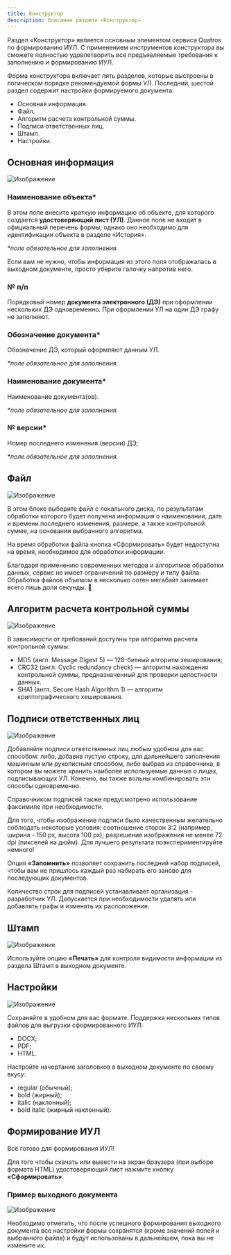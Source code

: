 ```yaml
---
title: Конструктор
description: Описание раздела «Конструктор».
---
```



Раздел «Конструктор» является основным элементом сервиса Quatros по формированию ИУЛ. С применением инструментов конструктора вы сможете полностью удовлетворить все предъявляемые требования к заполнению и формированию ИУЛ.

Форма конструктора включает пять разделов, которые выстроены в логическом порядке рекомендуемой формы УЛ. Последний, шестой раздел содержит настройки формируемого документа:

- Основная информация.
- Файл.
- Алгоритм расчета контрольной суммы.
- Подписи ответственных лиц.
- Штамп.
- Настройки.

## Основная информация

![Изображение](../../assets/builder/1-main-information.png "Основная информация")

### Наименование объекта\*

В этом поле внесите краткую информацию об объекте, для которого создается **удостоверяющий лист (УЛ)**. Данное поле не входит в официальный перечень формы, однако оно необходимо для идентификации объекта в разделе «История».

_\*поле обязательное для заполнения._

<Aside type="tip">
  Если вам не нужно, чтобы информация из этого поля отображалась в выходном
  документе, просто уберите галочку напротив него.
</Aside>

### № п/п

Порядковый номер **документа электронного (ДЭ)** при оформлении нескольких ДЭ одновременно. При оформлении УЛ на один ДЭ графу не заполняют.

### Обозначение документа\*

Обозначение ДЭ, который оформляют данным УЛ.

_\*поле обязательное для заполнения._

### Наименование документа\*

Наименование документа(ов).

_\*поле обязательное для заполнения._

### № версии\*

Номер последнего изменения (версии) ДЭ;

_\*поле обязательное для заполнения._

## Файл

![Изображение](../../assets/builder/2-file.png "Файл")

В этом блоке выберите файл с локального диска, по результатам обработки которого будет получена информация о наименовании, дате и времени последнего изменения, размере, а также контрольной сумме, на основании выбранного алгоритма.

На время обработки файла кнопка «Сформировать» будет недоступна на время, необходимое для обработки информации.

<Aside type="note">
  Благодаря применению современных методов и алгоритмов обработки данных, сервис
  не имеет ограничений по размеру и типу файла. Обработка файлов объемом в
  несколько сотен мегабайт занимает всего лишь доли секунды. 🚀
</Aside>

## Алгоритм расчета контрольной суммы

![Изображение](../../assets/builder/3-algorithm.png "Алгоритм расчета контрольной суммы")

В зависимости от требований доступны три алгоритма расчета контрольной суммы:

- MD5 (англ. Message Digest 5) — 128-битный алгоритм хеширования;
- CRC32 (англ. Cyclic redundancy check) — алгоритм нахождения контрольной суммы, предназначенный для проверки целостности данных.
- SHA1 (англ. Secure Hash Algorithm 1) — алгоритм криптографического хеширования.

## Подписи ответственных лиц

![Изображение](../../assets/builder/4-signs.png "Подписи ответственных лиц")

Добавляйте подписи ответственных лиц любым удобном для вас способом: либо, добавив пустую строку, для дальнейшего заполнения машинным или рукописным способом, либо выбрав из справочника, в котором вы можете хранить наиболее используемые данные о лицах, подписывающих УЛ. Конечно, вы также вольны комбинировать эти способы одновременно.

Справочником подписей также предусмотрено использование факсимиле при необходимости.

<Aside type="tip">
  Для того, чтобы изображение подписи было качественным желательно соблюдать
  некоторые условия: соотношение сторон 3:2 (например, ширина - 150 px, высота
  100 px); разрешение изображения не менее 72 dpi (пикселей на дюйм). Для
  лучшего результата поэкспериментируйте немного!
</Aside>

Опция **«Запомнить»** позволяет сохранить последний набор подписей, чтобы вам не пришлось каждый раз набирать его заново для последующих документов.

<Aside type="note">
  Количество строк для подписей устанавливает организация - разработчик УЛ.
  Допускается при необходимости удалять или добавлять графы и изменять их
  расположение.
</Aside>

## Штамп

![Изображение](../../assets/builder/5-footer.png "Штамп УЛ")

Используйте опцию **«Печать»** для контроля видимости информации из раздела Штамп в выходном
документе.

## Настройки

![Изображение](../../assets/builder/6-settings.png "Настройки формы")

Сохраняйте в удобном для вас формате. Поддержка нескольких типов файлов для выгрузки сформированного ИУЛ:

- DOCX;
- PDF;
- HTML.

Настройте начертание заголовков в выходном документе по своему вкусу:

- regular (обычный);
- bold (жирный);
- italic (наклонный);
- bold italic (жирный наклонный).

## Формирование ИУЛ

Всё готово для формирования ИУЛ!

Для того чтобы скачать или вывести на экран браузера (при выборе формата HTML) удостоверяющий лист нажмите кнопку **«Сформировать»**.

### Пример выходного документа

![Изображение](../../assets/builder/iul-example.jpg "Пример выходного документа ИУЛ")

<Aside type="note">
  Необходимо отметить, что после успешного формирования выходного документа все
  настройки формы сохранятся (кроме значений полей и выбранного файла) и будут
  использованы в дальнейшем, пока вы не измените их.
</Aside>

